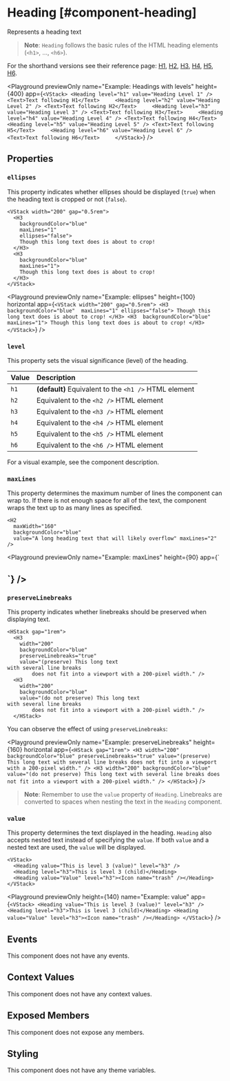 
# Heading [#component-heading]

Represents a heading text

> **Note**: `Heading` follows the basic rules of the HTML heading elements (`<h1>`, ..., `<h6>`).

For the shorthand versions see their reference page: [H1](./H1), [H2](./H2), [H3](./H3), [H4](./H4), [H5](./H5), [H6](./H6).

<Playground
  previewOnly
  name="Example: Headings with levels"
  height={400}
  app={`
  <VStack>
    <Heading level="h1" value="Heading Level 1" />
    <Text>Text following H1</Text>    
    <Heading level="h2" value="Heading Level 2" />
    <Text>Text following H2</Text>    
    <Heading level="h3" value="Heading Level 3" />
    <Text>Text following H3</Text>    
    <Heading level="h4" value="Heading Level 4" />
    <Text>Text following H4</Text>    
    <Heading level="h5" value="Heading Level 5" />
    <Text>Text following H5</Text>    
    <Heading level="h6" value="Heading Level 6" />
    <Text>Text following H6</Text>    
  </VStack>
  `}
/>

## Properties

### `ellipses`

This property indicates whether ellipses should be displayed (`true`) when the heading text is cropped or not (`false`).

```ueml copy {4}
<VStack width="200" gap="0.5rem">
  <H3 
    backgroundColor="blue" 
    maxLines="1"
    ellipses="false">
    Though this long text does is about to crop!
  </H3>
  <H3 
    backgroundColor="blue" 
    maxLines="1">
    Though this long text does is about to crop!
  </H3>
</VStack>
```

<Playground
  previewOnly
  name="Example: ellipses"
  height={100}
  horizontal
  app={`
  <VStack width="200" gap="0.5rem">
    <H3
      backgroundColor="blue" 
      maxLines="1"
      ellipses="false">
      Though this long text does is about to crop!
    </H3>
    <H3 
      backgroundColor="blue" 
      maxLines="1">
      Though this long text does is about to crop!
    </H3>
  </VStack>
  `}
/>

### `level`

This property sets the visual significance (level) of the heading.

| Value | Description                                           |
| :---- | :---------------------------------------------------- |
| `h1`  | **(default)** Equivalent to the `<h1 />` HTML element |
| `h2`  | Equivalent to the `<h2 />` HTML element               |
| `h3`  | Equivalent to the `<h3 />` HTML element               |
| `h4`  | Equivalent to the `<h4 />` HTML element               |
| `h5`  | Equivalent to the `<h5 />` HTML element               |
| `h6`  | Equivalent to the `<h6 />` HTML element               |

For a visual example, see the component description.

### `maxLines`

This property determines the maximum number of lines the component can wrap to. If there is not enough space for all of the text, the component wraps the text up to as many lines as specified.

```ueml copy
<H2 
  maxWidth="160" 
  backgroundColor="blue"
  value="A long heading text that will likely overflow" maxLines="2" />
```

<Playground
  previewOnly
  name="Example: maxLines"
  height={90}
  app={`
  <H2 
    maxWidth="160" 
    backgroundColor="blue"
    value="A long heading text that will likely overflow" maxLines="2" />
  `}
/>

### `preserveLinebreaks`

This property indicates whether linebreaks should be preserved when displaying text.

```ueml copy {5}
<HStack gap="1rem">
  <H3
    width="200"
    backgroundColor="blue"
    preserveLinebreaks="true"
    value="(preserve) This long text
with several line breaks
        does not fit into a viewport with a 200-pixel width." />
  <H3
    width="200"
    backgroundColor="blue"
    value="(do not preserve) This long text
with several line breaks
        does not fit into a viewport with a 200-pixel width." />
  </HStack>
```
You can observe the effect of using `preserveLinebreaks`:

<Playground
  previewOnly
  name="Example: preserveLinebreaks"
  height={160}
  horizontal
  app={`
  <HStack gap="1rem">
    <H3
      width="200"
      backgroundColor="blue"
      preserveLinebreaks="true"
      value="(preserve) This long text
  with several line breaks
          does not fit into a viewport with a 200-pixel width." />
    <H3
      width="200"
      backgroundColor="blue"
      value="(do not preserve) This long text
  with several line breaks
          does not fit into a viewport with a 200-pixel width." />
  </HStack>
  `}
/>

> **Note**: Remember to use the `value` property of `Heading`.
> Linebreaks are converted to spaces when nesting the text in the `Heading` component.

### `value`

This property determines the text displayed in the heading. `Heading` also accepts nested text instead of specifying the `value`. If both `value` and a nested text are used, the `value` will be displayed.

```ueml copy
<VStack>
  <Heading value="This is level 3 (value)" level="h3" />
  <Heading level="h3">This is level 3 (child)</Heading>
  <Heading value="Value" level="h3"><Icon name="trash" /></Heading>
</VStack>
```

<Playground
  previewOnly
  height={140}
  name="Example: value"
  app={`
  <VStack>
    <Heading value="This is level 3 (value)" level="h3" />
    <Heading level="h3">This is level 3 (child)</Heading>
    <Heading value="Value" level="h3"><Icon name="trash" /></Heading>
  </VStack>
  `}
/>

## Events

This component does not have any events.

## Context Values

This component does not have any context values.

## Exposed Members

This component does not expose any members.

## Styling

This component does not have any theme variables.
